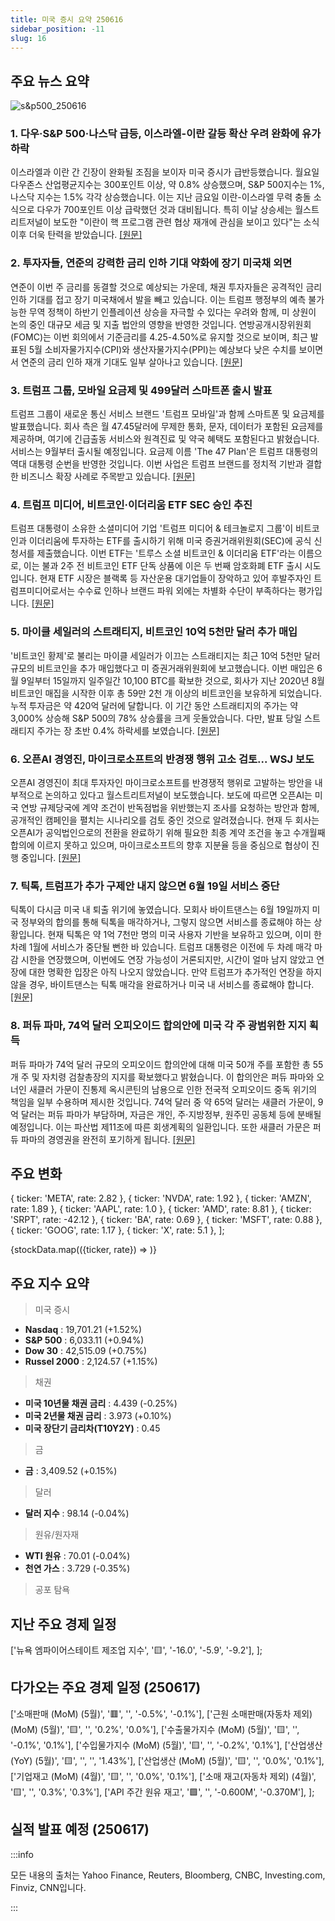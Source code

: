 ```yaml
---
title: 미국 증시 요약 250616
sidebar_position: -11
slug: 16
---
```


## 주요 뉴스 요약

![s&p500_250616](/map/250616.png)

### 1. **다우·S&P 500·나스닥 급등, 이스라엘-이란 갈등 확산 우려 완화에 유가 하락**

이스라엘과 이란 간 긴장이 완화될 조짐을 보이자 미국 증시가 급반등했습니다. 월요일 다우존스 산업평균지수는 300포인트 이상, 약 0.8% 상승했으며, S&P 500지수는 1%, 나스닥 지수는 1.5% 각각 상승했습니다. 이는 지난 금요일 이란-이스라엘 무력 충돌 소식으로 다우가 700포인트 이상 급락했던 것과 대비됩니다. 특히 이날 상승세는 월스트리트저널이 보도한 "이란이 핵 프로그램 관련 협상 재개에 관심을 보이고 있다"는 소식 이후 더욱 탄력을 받았습니다. [[원문]](https://finance.yahoo.com/news/live/stock-market-today-dow-sp-500-nasdaq-jump-oil-slides-amid-hopes-israel-iran-conflict-stays-contained-200039117.html)

### 2. **투자자들, 연준의 강력한 금리 인하 기대 약화에 장기 미국채 외면**

연준이 이번 주 금리를 동결할 것으로 예상되는 가운데, 채권 투자자들은 공격적인 금리 인하 기대를 접고 장기 미국채에서 발을 빼고 있습니다. 이는 트럼프 행정부의 예측 불가능한 무역 정책이 하반기 인플레이션 상승을 자극할 수 있다는 우려와 함께, 미 상원이 논의 중인 대규모 세금 및 지출 법안의 영향을 반영한 것입니다. 연방공개시장위원회(FOMC)는 이번 회의에서 기준금리를 4.25-4.50%로 유지할 것으로 보이며, 최근 발표된 5월 소비자물가지수(CPI)와 생산자물가지수(PPI)는 예상보다 낮은 수치를 보이면서 연준의 금리 인하 재개 기대도 일부 살아나고 있습니다. [[원문]](https://www.reuters.com/business/investors-shun-long-term-us-bonds-hopes-aggressive-fed-rate-cuts-fade-2025-06-16/)

### 3. **트럼프 그룹, 모바일 요금제 및 499달러 스마트폰 출시 발표**

트럼프 그룹이 새로운 통신 서비스 브랜드 '트럼프 모바일'과 함께 스마트폰 및 요금제를 발표했습니다. 회사 측은 월 47.45달러에 무제한 통화, 문자, 데이터가 포함된 요금제를 제공하며, 여기에 긴급출동 서비스와 원격진료 및 약국 혜택도 포함된다고 밝혔습니다. 서비스는 9월부터 출시될 예정입니다. 요금제 이름 'The 47 Plan'은 트럼프 대통령의 역대 대통령 순번을 반영한 것입니다. 이번 사업은 트럼프 브랜드를 정치적 기반과 결합한 비즈니스 확장 사례로 주목받고 있습니다. [[원문]](https://www.cnbc.com/2025/06/16/trump-mobile-phone-plan.html)

### 4. **트럼프 미디어, 비트코인·이더리움 ETF SEC 승인 추진**

트럼프 대통령이 소유한 소셜미디어 기업 '트럼프 미디어 & 테크놀로지 그룹'이 비트코인과 이더리움에 투자하는 ETF를 출시하기 위해 미국 증권거래위원회(SEC)에 공식 신청서를 제출했습니다. 이번 ETF는 '트루스 소셜 비트코인 & 이더리움 ETF'라는 이름으로, 이는 불과 2주 전 비트코인 ETF 단독 상품에 이은 두 번째 암호화폐 ETF 출시 시도입니다. 현재 ETF 시장은 블랙록 등 자산운용 대기업들이 장악하고 있어 후발주자인 트럼프미디어로서는 수수료 인하나 브랜드 파워 외에는 차별화 수단이 부족하다는 평가입니다. [[원문]](https://www.reuters.com/technology/truth-social-bitcoin-ethereum-etf-files-with-us-sec-nyse-arca-listing-2025-06-16/)

### 5. **마이클 세일러의 스트래티지, 비트코인 10억 5천만 달러 추가 매입**

'비트코인 황제'로 불리는 마이클 세일러가 이끄는 스트래티지는 최근 10억 5천만 달러 규모의 비트코인을 추가 매입했다고 미 증권거래위원회에 보고했습니다. 이번 매입은 6월 9일부터 15일까지 일주일간 10,100 BTC를 확보한 것으로, 회사가 지난 2020년 8월 비트코인 매집을 시작한 이후 총 59만 2천 개 이상의 비트코인을 보유하게 되었습니다. 누적 투자금은 약 420억 달러에 달합니다. 이 기간 동안 스트래티지의 주가는 약 3,000% 상승해 S&P 500의 78% 상승률을 크게 웃돌았습니다. 다만, 발표 당일 스트래티지 주가는 장 초반 0.4% 하락세를 보였습니다. [[원문]](https://finance.yahoo.com/news/michael-saylors-strategy-buys-another-105-billion-of-bitcoin-140056131.html)

### 6. **오픈AI 경영진, 마이크로소프트의 반경쟁 행위 고소 검토... WSJ 보도**

오픈AI 경영진이 최대 투자자인 마이크로소프트를 반경쟁적 행위로 고발하는 방안을 내부적으로 논의하고 있다고 월스트리트저널이 보도했습니다. 보도에 따르면 오픈AI는 미국 연방 규제당국에 계약 조건이 반독점법을 위반했는지 조사를 요청하는 방안과 함께, 공개적인 캠페인을 펼치는 시나리오를 검토 중인 것으로 알려졌습니다. 현재 두 회사는 오픈AI가 공익법인으로의 전환을 완료하기 위해 필요한 최종 계약 조건을 놓고 수개월째 합의에 이르지 못하고 있으며, 마이크로소프트의 향후 지분율 등을 중심으로 협상이 진행 중입니다. [[원문]](https://www.reuters.com/sustainability/boards-policy-regulation/openai-executives-have-discussed-accusing-microsoft-anticompetitive-behavior-wsj-2025-06-16/)

### 7. **틱톡, 트럼프가 추가 구제안 내지 않으면 6월 19일 서비스 중단**

틱톡이 다시금 미국 내 퇴출 위기에 놓였습니다. 모회사 바이트댄스는 6월 19일까지 미국 정부와의 합의를 통해 틱톡을 매각하거나, 그렇지 않으면 서비스를 종료해야 하는 상황입니다. 현재 틱톡은 약 1억 7천만 명의 미국 사용자 기반을 보유하고 있으며, 이미 한 차례 1월에 서비스가 중단될 뻔한 바 있습니다. 트럼프 대통령은 이전에 두 차례 매각 마감 시한을 연장했으며, 이번에도 연장 가능성이 거론되지만, 시간이 얼마 남지 않았고 연장에 대한 명확한 입장은 아직 나오지 않았습니다. 만약 트럼프가 추가적인 연장을 하지 않을 경우, 바이트댄스는 틱톡 매각을 완료하거나 미국 내 서비스를 종료해야 합니다. [[원문]](https://finance.yahoo.com/news/tiktok-will-go-dark-june-19-unless-trump-gives-it-another-lifeline-201509054.html)

### 8. **퍼듀 파마, 74억 달러 오피오이드 합의안에 미국 각 주 광범위한 지지 획득**

퍼듀 파마가 74억 달러 규모의 오피오이드 합의안에 대해 미국 50개 주를 포함한 총 55개 주 및 자치령 검찰총장의 지지를 확보했다고 밝혔습니다. 이 합의안은 퍼듀 파마와 오너인 새클러 가문이 진통제 옥시콘틴의 남용으로 인한 전국적 오피오이드 중독 위기의 책임을 일부 수용하며 제시한 것입니다. 74억 달러 중 약 65억 달러는 새클러 가문이, 9억 달러는 퍼듀 파마가 부담하며, 자금은 개인, 주·지방정부, 원주민 공동체 등에 분배될 예정입니다. 이는 파산법 제11조에 따른 회생계획의 일환입니다. 또한 새클러 가문은 퍼듀 파마의 경영권을 완전히 포기하게 됩니다. [[원문]](https://www.reuters.com/business/healthcare-pharmaceuticals/all-us-state-attorneys-general-agree-74-billion-purdue-pharma-settlement-2025-06-16/)

## 주요 변화

  { ticker: 'META', rate: 2.82 },
  { ticker: 'NVDA', rate: 1.92 },
  { ticker: 'AMZN', rate: 1.89 },
  { ticker: 'AAPL', rate: 1.0 },
  { ticker: 'AMD', rate: 8.81 },
  { ticker: 'SRPT', rate: -42.12 },
  { ticker: 'BA', rate: 0.69 },
  { ticker: 'MSFT', rate: 0.88 },
  { ticker: 'GOOG', rate: 1.17 },
  { ticker: 'X', rate: 5.1 },
];

{stockData.map(({ticker, rate}) => <StockCardMini key={ticker} ticker={ticker} rate={rate}></StockCardMini>)}

## 주요 지수 요약

> 미국 증시

- **Nasdaq** : 19,701.21 (+1.52%)
- **S&P 500** : 6,033.11 (+0.94%)
- **Dow 30** : 42,515.09 (+0.75%)
- **Russel 2000** : 2,124.57 (+1.15%)

> 채권

- **미국 10년물 채권 금리** : 4.439 (-0.25%)
- **미국 2년물 채권 금리** : 3.973 (+0.10%)
- **미국 장단기 금리차(T10Y2Y)** : 0.45

> 금

- **금** : 3,409.52 (+0.15%)

> 달러

- **달러 지수** : 98.14 (-0.04%)

> 원유/원자재

- **WTI 원유** : 70.01 (-0.04%)
- **천연 가스** : 3.729 (-0.35%)

> 공포 탐욕

<FearAndGreed fearAndGreedIndex={62} vix={19.11} vixRate={-8.21} />

## 지난 주요 경제 일정

  ['뉴욕 엠파이어스테이트 제조업 지수', '🟨', '-16.0', '-5.9', '-9.2'],
];

<EconomicCalendar data={eventsData} />

## 다가오는 주요 경제 일정 (250617)

  ['소매판매 (MoM) (5월)', '🟥', '', '-0.5%', '-0.1%'],
  ['근원 소매판매(자동차 제외) (MoM) (5월)', '🟨', '', '0.2%', '0.0%'],
  ['수출물가지수 (MoM) (5월)', '🟨', '', '-0.1%', '0.1%'],
  ['수입물가지수 (MoM) (5월)', '🟨', '', '-0.2%', '0.1%'],
  ['산업생산 (YoY) (5월)', '🟨', '', '', '1.43%'],
  ['산업생산 (MoM) (5월)', '🟨', '', '0.0%', '0.1%'],
  ['기업재고 (MoM) (4월)', '🟨', '', '0.0%', '0.1%'],
  ['소매 재고(자동차 제외) (4월)', '🟨', '', '0.3%', '0.3%'],
  ['API 주간 원유 재고', '🟩', '', '-0.600M', '-0.370M'],
];

<EconomicCalendar data={nextEventsData} />

## 실적 발표 예정 (250617)


<EarningsBoard stocksBMO={stocksBMO} />

:::info

모든 내용의 출처는 Yahoo Finance, Reuters, Bloomberg, CNBC, Investing.com, Finviz, CNN입니다.

:::
